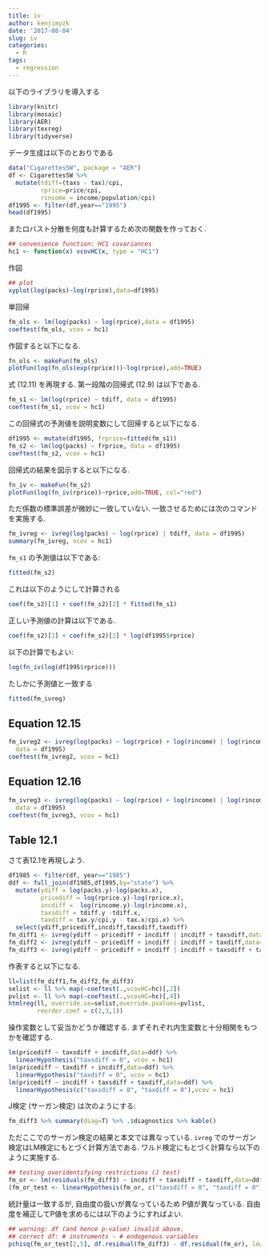 ```yaml
---
title: iv
author: kenjimyzk
date: '2017-08-04'
slug: iv
categories:
  - R
tags:
  - regression
---
```



以下のライブラリを導入する
```r
library(knitr)
library(mosaic)
library(AER)
library(texreg)
library(tidyverse)
```

データ生成は以下のとおりである
```r
data("CigarettesSW", package = "AER")
df <- CigarettesSW %>% 
  mutate(tdiff=(taxs - tax)/cpi,
         rprice=price/cpi,
         rincome = income/population/cpi)
df1995 <- filter(df,year=="1995")
head(df1995)
```

またロバスト分散を何度も計算するため次の関数を作っておく.
```r
## convenience function: HC1 covariances
hc1 <- function(x) vcovHC(x, type = "HC1")
```

作図
```r
## plot
xyplot(log(packs)~log(rprice),data=df1995)
```

単回帰
```r
fm_ols <- lm(log(packs) ~ log(rprice),data = df1995)
coeftest(fm_ols, vcov = hc1)
```

作図すると以下になる.
```r
fn_ols <- makeFun(fm_ols)
plotFun(log(fn_ols(exp(rprice)))~log(rprice),add=TRUE)
```

式 (12.11) を再現する. 第一段階の回帰式 (12.9) は以下である.
```r
fm_s1 <- lm(log(rprice) ~ tdiff, data = df1995)
coeftest(fm_s1, vcov = hc1)
```

この回帰式の予測値を説明変数にして回帰すると以下になる. 
```r
df1995 <- mutate(df1995, frprice=fitted(fm_s1))
fm_s2 <- lm(log(packs) ~ frprice, data = df1995)
coeftest(fm_s2, vcov = hc1)
```

回帰式の結果を図示すると以下になる.
```r
fn_iv <- makeFun(fm_s2)
plotFun(log(fn_iv(rprice))~rprice,add=TRUE, col="red")
```

ただ係数の標準誤差が微妙に一致していない.
一致させるためには次のコマンドを実施する.
```r
fm_ivreg <- ivreg(log(packs) ~ log(rprice) | tdiff, data = df1995)
summary(fm_ivreg, vcov = hc1)
```

`fm_s1` の予測値は以下である:
```r
fitted(fm_s2)
```
これは以下のようにして計算される
```r
coef(fm_s2)[1] + coef(fm_s2)[2] * fitted(fm_s1)
```
正しい予測値の計算は以下である.
```r
coef(fm_s2)[1] + coef(fm_s2)[2] * log(df1995$rprice)
```

以下の計算でもよい:
```r
log(fn_iv(log(df1995$rprice)))
```

たしかに予測値と一致する
```r
fitted(fm_ivreg)
```


## Equation 12.15
```r
fm_ivreg2 <- ivreg(log(packs) ~ log(rprice) + log(rincome) | log(rincome) + tdiff,
  data = df1995)
coeftest(fm_ivreg2, vcov = hc1)
```

## Equation 12.16
```r
fm_ivreg3 <- ivreg(log(packs) ~ log(rprice) + log(rincome) | log(rincome) + tdiff + I(tax/cpi),
  data = df1995)
coeftest(fm_ivreg3, vcov = hc1)
```

## Table 12.1
さて表12.1を再現しよう.
```r
df1985 <- filter(df, year=="1985")
ddf <- full_join(df1985,df1995,by="state") %>%
  mutate(ydiff = log(packs.y)-log(packs.x),
         pricediff = log(rprice.y)-log(rprice.x),
         incdiff =  log(rincome.y)-log(rincome.x),
         taxsdiff = tdiff.y -tdiff.x,
         taxdiff = tax.y/cpi.y - tax.x/cpi.x) %>%
  select(ydiff,pricediff,incdiff,taxsdiff,taxdiff)
fm_diff1 <- ivreg(ydiff ~ pricediff + incdiff | incdiff + taxsdiff,data=ddf)
fm_diff2 <- ivreg(ydiff ~ pricediff + incdiff | incdiff + taxdiff,data=ddf)
fm_diff3 <- ivreg(ydiff ~ pricediff + incdiff | incdiff + taxsdiff + taxdiff,data=ddf)
```

作表すると以下になる.
```r
ll=list(fm_diff1,fm_diff2,fm_diff3)
selist <- ll %>% map(~coeftest(.,vcovHC=hc)[,2])
pvlist <- ll %>% map(~coeftest(.,vcovHC=hc)[,4])
htmlreg(ll, override.se=selist,override.pvalues=pvlist,
        reorder.coef = c(2,3,1))
```

操作変数として妥当かどうか確認する. まずそれぞれ内生変数と十分相関をもつかを確認する.
```r
lm(pricediff ~ taxsdiff + incdiff,data=ddf) %>% 
  linearHypothesis("taxsdiff = 0", vcov = hc1)
lm(pricediff ~ taxdiff + incdiff,data=ddf) %>%
  linearHypothesis("taxdiff = 0", vcov = hc1)
lm(pricediff ~ incdiff + taxsdiff + taxdiff,data=ddf) %>% 
  linearHypothesis(c("taxsdiff = 0", "taxdiff = 0"),vcov = hc1)
```

J検定 (サーガン検定) は次のようにする:
```r
fm_diff3 %>% summary(diag=T) %>% .$diagnostics %>% kable()
```

ただここでのサーガン検定の結果と本文では異なっている. 
`ivreg` でのサーガン検定はLM検定にもとづく計算方法である.
ワルド検定にもとづく計算なら以下のように実施する.
```r
## testing overidentifying restrictions (J test)
fm_or <- lm(residuals(fm_diff3) ~ incdiff + taxsdiff + taxdiff,data=ddf)
(fm_or_test <- linearHypothesis(fm_or, c("taxsdiff = 0", "taxdiff = 0"), test = "Chisq"))
```

統計量は一致するが, 自由度の扱いが異なっているため P値が異なっている.
自由度を補正してP値を求めるには以下のようにすればよい.
```r
## warning: df (and hence p-value) invalid above.
## correct df: # instruments - # endogenous variables
pchisq(fm_or_test[2,5], df.residual(fm_diff3) - df.residual(fm_or), lower.tail = FALSE)
```

